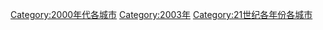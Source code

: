 [[Category:2000年代各城市|Category:2000年代各城市]]
[[Category:2003年|Category:2003年]]
[[Category:21世纪各年份各城市|Category:21世纪各年份各城市]]